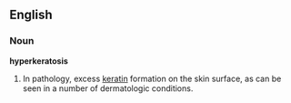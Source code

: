 ==English==
===Noun===
'''hyperkeratosis'''
#In pathology, excess [[keratin]] formation on the skin surface, as can be seen in a number of dermatologic conditions.
